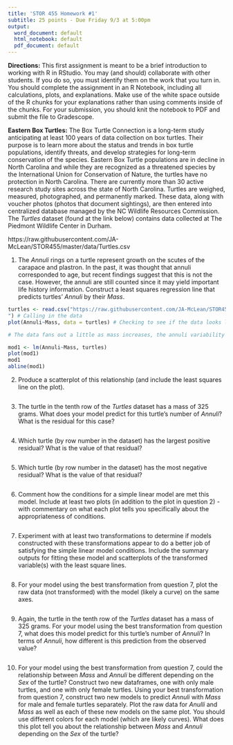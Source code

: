```yaml
---
title: 'STOR 455 Homework #1'
subtitle: 25 points - Due Friday 9/3 at 5:00pm
output:
  word_document: default
  html_notebook: default
  pdf_document: default
---
```


__Directions:__  This first assignment is meant to be a brief introduction to working with R in RStudio. You may (and should) collaborate with other students. If you do so, you must identify them on the work that you turn in. You should complete the assignment in an R Notebook, including all calculations, plots, and explanations. Make use of the white space outside of the R chunks for your explanations rather than using comments inside of the chunks. For your submission, you should knit the notebook to PDF and submit the file to Gradescope.

__Eastern Box Turtles:__ The Box Turtle Connection is a long-term study anticipating at least 100 years of data collection on box turtles. Their purpose is to learn more about the status and trends in box turtle populations, identify threats, and develop strategies for long-term conservation of the species. Eastern Box Turtle populations are in decline in North Carolina and while they are recognized as a threatened species by the International Union for Conservation of Nature, the turtles have no protection in North Carolina. There are currently more than 30 active research study sites across the state of North Carolina. Turtles are weighed, measured, photographed, and permanently marked. These data, along with voucher photos (photos that document sightings), are then entered into centralized database managed by the NC Wildlife Resources Commission. The _Turtles_ dataset (found at the link below) contains data collected at The Piedmont Wildlife Center in Durham. 

https://raw.githubusercontent.com/JA-McLean/STOR455/master/data/Turtles.csv

1)    The _Annuli_ rings on a turtle represent growth on the scutes of the carapace and plastron. In the past, it was thought that annuli corresponded to age, but recent findings suggest that this is not the case. However, the annuli are still counted since it may yield important life history information. Construct a least squares regression line that predicts turtles' _Annuli_ by their _Mass_.
```r
turtles <- read.csv("https://raw.githubusercontent.com/JA-McLean/STOR455/master/data/Turtles.csv
") # Calling in the data
plot(Annuli~Mass, data = turtles) # Checking to see if the data looks linear, or if there are any patterns.

# The data fans out a little as mass increases, the annuli variability increases. It is not consistent. 

mod1 <- lm(Annuli~Mass, turtles)
plot(mod1)
mod1
abline(mod1)
```

2)    Produce a scatterplot of this relationship (and include the least squares line on the plot).
```r

```

3)    The turtle in the tenth row of the _Turtles_ dataset has a mass of 325 grams. What does your model predict for this turtle's number of _Annuli_? What is the residual for this case?
```r

```

4)    Which turtle (by row number in the dataset) has the largest positive residual? What is the value of that residual?
```r

```

5)    Which turtle (by row number in the dataset) has the most negative residual? What is the value of that residual?
```r

```

6)    Comment how the conditions for a simple linear model are met this model. Include at least two plots (in addition to the plot in question 2) - with commentary on what each plot tells you specifically about the appropriateness of conditions. 
```r

```

7)    Experiment with at least two transformations to determine if models constructed with these transformations appear to do a better job of satisfying the simple linear model conditions. Include the summary outputs for fitting these model and scatterplots of the transformed variable(s) with the least square lines.
```r

```

8)    For your model using the best transformation from question 7, plot the raw data (not transformed) with the model (likely a curve) on the same axes.
```r

```

9)    Again, the turtle in the tenth row of the _Turtles_ dataset has a mass of 325 grams. For your model using the best transformation from question 7, what does this model predict for this turtle's number of _Annuli_? In terms of _Annuli_, how different is this prediction from the observed value?
```r

```

10)   For your model using the best transformation from question 7, could the relationship between _Mass_ and _Annuli_ be different depending on the _Sex_ of the turtle? Construct two new dataframes, one with only male turtles, and one with only female turtles. Using your best transformation from question 7, construct two new models to predict _Annuli_ with _Mass_ for male and female turtles separately. Plot the raw data for _Anulli_ and _Mass_ as well as each of these new models on the same plot. You should use different colors for each model (which are likely curves). What does this plot tell you about the relationship between _Mass_ and _Annuli_ depending on the _Sex_ of the turtle?
```r

```



